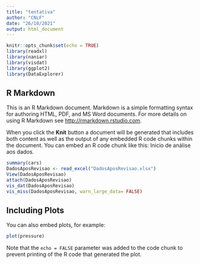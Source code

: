 ```yaml
---
title: "tentativa"
author: "CNLF"
date: "26/10/2021"
output: html_document
---
```


```r
knitr::opts_chunk$set(echo = TRUE)
library(readxl)
library(naniar)
library(visdat)
library(ggplot2)
library(DataExplorer)
```

## R Markdown

This is an R Markdown document. Markdown is a simple formatting syntax for authoring HTML, PDF, and MS Word documents. For more details on using R Markdown see <http://rmarkdown.rstudio.com>.

When you click the **Knit** button a document will be generated that includes both content as well as the output of any embedded R code chunks within the document. You can embed an R code chunk like this:
Inicio de análise aos dados. 

```r
summary(cars)
DadosAposRevisao <- read_excel("DadosAposRevisao.xlsx")
View(DadosAposRevisao)   
attach(DadosAposRevisao)
vis_dat(DadosAposRevisao)
vis_miss(DadosAposRevisao, warn_large_data= FALSE)

```

## Including Plots

You can also embed plots, for example:

```r
plot(pressure)
```

Note that the `echo = FALSE` parameter was added to the code chunk to prevent printing of the R code that generated the plot.
